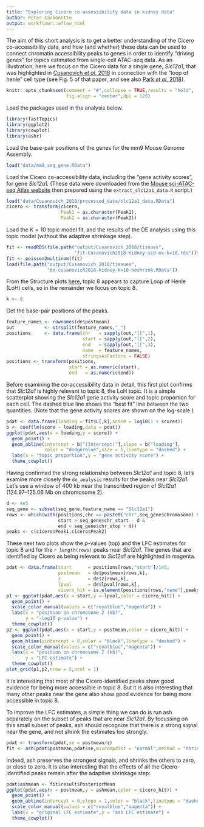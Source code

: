 ```yaml
---
title: "Exploring Cicero co-assessibility data in kidney data"
author: Peter Carbonetto
output: workflowr::wflow_html
---
```


The aim of this short analysis is to get a better understanding of the
Cicero co-accessibility data, and how (and whether) these data can be
used to connect chromatin accessibility peaks to genes in order to
identify "driving genes" for topics estimated from single-cell
ATAC-seq data. As an illustration, here we focus on the Cicero data
for a single gene, *Slc12a1*, that was highlighted in
[Cusanovich *et al*, 2018][cusanovich-2018-cell] in connection with
the "loop of henle" cell type (see Fig. 5 of that paper, and see also
[Park *et al*, 2018][park-2018-science]).

```r
knitr::opts_chunk$set(comment = "#",collapse = TRUE,results = "hold",
                      fig.align = "center",dpi = 120)
```

Load the packages used in the analysis below.

```r
library(fastTopics)
library(ggplot2)
library(cowplot)
library(ashr)
```

Load the base-pair positions of the genes for the mm9 Mouse Genome
Assembly.

```r
load("data/mm9_seq_gene.RData")
```

Load the Cicero co-accessibility data, including the "gene activity
scores", for gene *Slc12a1.* (These data were downloaded from the
[Mouse sci-ATAC-seq Atlas website][mouse-atlas] then prepared using
the `extract_slc12a1_data.R` script.)

```r
load("data/Cusanovich_2018/processed_data/slc12a1_data.RData")
cicero <- transform(cicero,
                    Peak1 = as.character(Peak1),
                    Peak2 = as.character(Peak2))
```

Load the $K = 10$ topic model fit, and the results of the DE analysis
using this topic model (without the adaptive shrinkage step).

```r
fit <- readRDS(file.path("output/Cusanovich_2018/tissues",
                         "fit-Cusanovich2018-Kidney-scd-ex-k=10.rds"))$fit
fit <- poisson2multinom(fit)
load(file.path("output/Cusanovich_2018/tissues",
               "de-cusanovich2018-kidney-k=10-noshrink.RData"))
```

From the Structure plots [here](cusanovich2018_kidney_k10.html), topic
8 appears to capture Loop of Henle (LoH) cells, so in the remainder 
we focus on topic 8.

```r
k <- 8
```

Get the base-pair positions of the peaks.

```r
feature_names <- rownames(de$postmean)
out           <- strsplit(feature_names,"_")
positions     <- data.frame(chr   = sapply(out,"[[",1),
                            start = sapply(out,"[[",2),
                            end   = sapply(out,"[[",3),
                            name  = feature_names,
                            stringsAsFactors = FALSE)
positions <- transform(positions,
                       start = as.numeric(start),
                       end   = as.numeric(end))
```

Before examining the co-accessibility data in detail, this first plot
confirms that *Slc12a1* is highly relevant to topic 8, the LoH topic.
It is a simple scatterplot showing the *Slc12a1* gene activity score
and topic proportion for each cell. The dashed blue line shows the
"best fit" line between the two quantities. (Note that the gene
activity scores are shown on the log-scale.)

```r
pdat <- data.frame(loading = fit$L[,k],score = log10(1 + scores))
b <- coef(lm(score ~ loading,data = pdat))
ggplot(pdat,aes(x = loading,y = score)) +
  geom_point() +
  geom_abline(intercept = b["(Intercept)"],slope = b["loading"],
              color = "dodgerblue",size = 1,linetype = "dashed") +
  labs(x = "topic proportion",y = "gene activity score") +
  theme_cowplot()
```

Having confirmed the strong relationship between *Slc12a1* and topic
8, let's examine more closely the `de_analysis` results for the peaks
near *Slc12a1*. Let's use a window of 400 kb near the transcribed
region of *Slc12a1* (124.97--125.06 Mb on chromosome 2).

```r
d <- 4e5
seq_gene <- subset(seq_gene,feature_name == "Slc12a1")
rows <- which(with(positions,chr == paste0("chr",seq_gene$chromosome) &
                   start > seq_gene$chr_start - d &
                   end < seq_gene$chr_stop + d))
peaks <- c(cicero$Peak1,cicero$Peak2)
```

These next two plots show the *p*-values (top) and the LFC estimates
for topic 8 and for the `r length(rows)` peaks near *Slc12a1*. The
genes that are identified by Cicero as being relevant to *Slc12a1* are
highlighted in magenta.

```r
pdat <- data.frame(start      = positions[rows,"start"]/1e5,
                   postmean   = de$postmean[rows,k],
                   z          = de$z[rows,k],
                   lpval      = de$lpval[rows,k],
                   cicero_hit = is.element(positions[rows,"name"],peaks))
p1 <- ggplot(pdat,aes(x = start,y = lpval,color = cicero_hit)) +
  geom_point() +
  scale_color_manual(values = c("royalblue","magenta")) +
  labs(x = "position on chromosome 2 (kb)",
       y = "-log10 p-value") +
  theme_cowplot()
p2 <- ggplot(pdat,aes(x = start,y = postmean,color = cicero_hit)) +
  geom_point() +
  geom_hline(yintercept = 0,color = "black",linetype = "dashed") +
  scale_color_manual(values = c("royalblue","magenta")) +
  labs(x = "position on chromosome 2 (kb)",
       y = "LFC estimate") +
  theme_cowplot()
plot_grid(p1,p2,nrow = 2,ncol = 1)
```

It is interesting that most of the Cicero-identified peaks show good
evidence for being more accessible in topic 8. But it is also
interesting that many other peaks near the gene also show good
evidence for being more accessible in topic 8.

To improve the LFC estimates, a simple thing we can do is run ash
separately on the subset of peaks that are near *Slc12a1*. By
focussing on this small subset of peaks, ash should recognize that
there is a strong signal near the gene, and not shrink the estimates
too strongly.

```r
pdat <- transform(pdat,se = postmean/z)
fit <- ash(pdat$postmean,pdat$se,mixcompdist = "normal",method = "shrink")
```

Indeed, ash preserves the strongest signals, and shrinks the others to
zero, or close to zero.  It is also interesting that the effects of
all the Cicero-identified peaks remain after the adaptive shrinkage
step:

```r
pdat$ashmean <- fit$result$PosteriorMean
ggplot(pdat,aes(x = postmean,y = ashmean,color = cicero_hit)) +
  geom_point() +
  geom_abline(intercept = 0,slope = 1,color = "black",linetype = "dashed") +
  scale_color_manual(values = c("royalblue","magenta")) +
  labs(x = "original LFC estimate",y = "ash LFC estimate") +
  theme_cowplot()
```

[mouse-atlas]: https://atlas.gs.washington.edu/mouse-atac/
[cusanovich-2018-cell]: https://doi.org/10.1016/j.cell.2018.06.052
[park-2018-science]: https://doi.org/10.1126/science.aar2131
